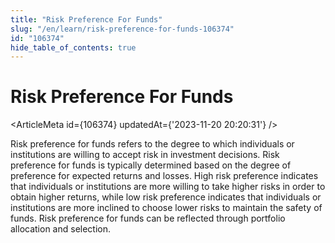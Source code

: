 ```yaml
---
title: "Risk Preference For Funds"
slug: "/en/learn/risk-preference-for-funds-106374"
id: "106374"
hide_table_of_contents: true
---
```



# Risk Preference For Funds

<ArticleMeta id={106374} updatedAt={'2023-11-20 20:20:31'} />
<div className='border-solid border-b border-t-0 my-4 border-[var(--ifm-color-gray-300)]' />

Risk preference for funds refers to the degree to which individuals or institutions are willing to accept risk in investment decisions. Risk preference for funds is typically determined based on the degree of preference for expected returns and losses. High risk preference indicates that individuals or institutions are more willing to take higher risks in order to obtain higher returns, while low risk preference indicates that individuals or institutions are more inclined to choose lower risks to maintain the safety of funds. Risk preference for funds can be reflected through portfolio allocation and selection.
